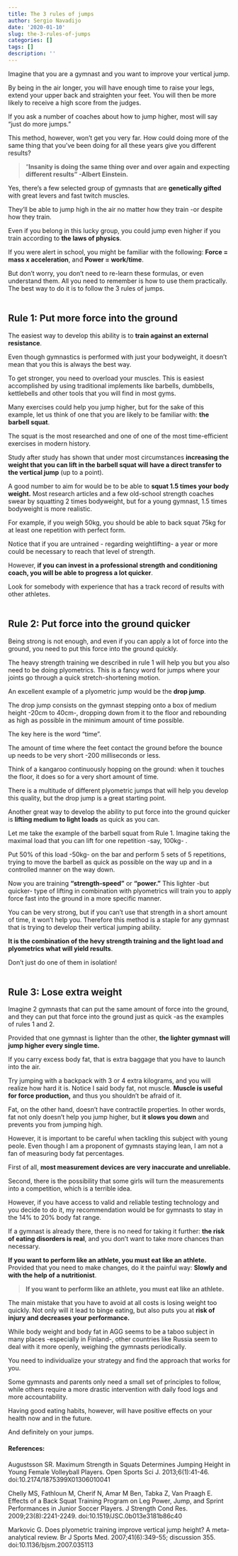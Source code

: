 ```yaml
---
title: The 3 rules of jumps
author: Sergio Navadijo
date: '2020-01-10'
slug: the-3-rules-of-jumps
categories: []
tags: []
description: ''
---
```


Imagine that you are a gymnast and you want to improve your vertical jump.

By being in the air longer, you will have enough time to raise your legs, extend your upper back and straighten your feet. You will then be more likely to receive a high score from the judges.

If you ask a number of coaches about how to jump higher, most will say "just do more jumps." 

This method, however, won't get you very far.  How could doing more of the same thing that you've been doing for all these years give you different results?

>"**Insanity is doing the same thing over and over again and expecting different results"
-Albert Einstein.**

Yes, there's a few selected group of gymnasts that are **genetically gifted** with great levers and fast twitch muscles. 

They'll be able to jump high in the air no matter how they train -or despite how they train. 

Even if you belong in this lucky group, you could jump even higher if you train according to **the laws of physics**. 

If you were alert in school, you might be familiar with the following: **Force = mass x acceleration**, and **Power = work/time**.

But don't worry, you don't need to re-learn these formulas, or even understand them. All you need to remember is how to use them practically. The best way to do it is to follow the 3 rules of jumps.  
<br />

## Rule 1: Put more force into the ground

The easiest way to develop this ability is to **train against an external resistance**. 

Even though gymnastics is performed with just your bodyweight, it doesn't mean that you this is always the best way. 

To get stronger, you need to overload your muscles. This is easiest accomplished by using traditional implements like barbells, dumbbells, kettlebells and other tools that you will find in most gyms. 

Many exercises could help you jump higher, but for the sake of this example, let us think of one that you are likely to be familiar with: **the barbell squat**. 

The squat is the most researched and one of one of the most time-efficient exercises in modern history. 

Study after study has shown that under most circumstances **increasing the weight that you can lift in the barbell squat will have a direct transfer to the vertical jump** (up to a point). 

A good number to aim for would be to be able to **squat 1.5 times your body weight.** Most research articles and a few old-school strength coaches swear by squatting 2 times bodyweight, but for a young gymnast, 1.5 times bodyweight is more realistic.

For example, if you weigh 50kg, you should be able to back squat 75kg for at least one repetition with perfect form. 

Notice that if you are untrained - regarding weightlifting- a year or more could be necessary to reach that level of strength.

However, **if you can invest in a professional strength and conditioning coach, you will be able to progress a lot quicker**. 

Look for somebody with experience that has a track record of results with other athletes.  
<br />  

## Rule 2: Put force into the ground quicker

Being strong is not enough, and even if you can apply a lot of force into the ground, you need to put this force into the ground quickly.

The heavy strength training we described in rule 1 will help you but you also need to be doing plyometrics. This is a fancy word for jumps where your joints go through a quick stretch-shortening motion.  

An excellent example of a plyometric jump would be the **drop jump**. 

The drop jump consists on the gymnast stepping onto a box of medium height -20cm to 40cm-, dropping down from it to the floor and rebounding as high as possible in the minimum amount of time possible. 

The key here is the word "time". 

The amount of time where the feet contact the ground before the bounce up needs to be very short -200 milliseconds or less. 

Think of a kangaroo continuously hopping on the ground: when it touches the floor, it does so for a very short amount of time.

There is a multitude of different plyometric jumps that will help you develop this quality, but the drop jump is a great starting point. 

Another great way to develop the ability to put force into the ground quicker is **lifting medium to light loads** as quick as you can. 

Let me take the example of the barbell squat from Rule 1.  Imagine taking the maximal load that you can lift for one repetition -say, 100kg- . 

Put 50% of this load -50kg- on the bar and perform 5 sets of 5 repetitions, trying to move the barbell as quick as possible on the way up and in a controlled manner on the way down. 

Now you are training **"strength-speed"** or **"power."** This lighter -but quicker- type of lifting in combination with plyometrics will train you to apply force fast into the ground in a more specific manner.

You can be very strong, but if you can't use that strength in a short amount of time, it won't help you. Therefore this method is a staple for any gymnast that is trying to develop their vertical jumping ability. 

**It is the combination of the hevy strength training and the light load and plyometrics what will yield results**. 

Don't just do one of them in isolation!  
<br />
  
## Rule 3: Lose extra weight

Imagine 2 gymnasts that can put the same amount of force into the ground, and they can put that force into the ground just as quick -as the examples of rules 1 and 2.

Provided that one gymnast is lighter than the other, **the lighter gymnast will jump higher every single time.**

If you carry excess body fat, that is extra baggage that you have to launch into the air. 

Try jumping with a backpack with 3 or 4 extra kilograms, and you will realize how hard it is. Notice I said body fat, not muscle. **Muscle is useful for force production,** and thus you shouldn't be afraid of it. 

Fat, on the other hand, doesn't have contractile properties. In other words, fat not only doesn't help you jump higher, but **it slows you down** and prevents you from jumping high.

However, it is important to be careful when tackling this subject with young peole. Even though I am a proponent of gymnasts staying lean, I am not a fan of measuring body fat percentages. 

First of all, **most measurement devices are very inaccurate and unreliable.** 

Second, there is the possibility that some girls will turn the measurements into a competition, which is a terrible idea. 

However, if you have access to valid and reliable testing technology and you decide to do it, my recommendation would be for gymnasts to stay in the 14% to 20% body fat range.

If a gymnast is already there, there is no need for taking it further: **the risk of eating disorders is real**, and you don't want to take more chances than necessary.

**If you want to perform like an athlete, you must eat like an athlete.**
Provided that you need to make changes, do it the painful way: **Slowly and with the help of a nutritionist**.

>**If you want to perform like an athlete, you must eat like an athlete.**

The main mistake that you have to avoid at all costs is losing weight too quickly. Not only will it lead to binge eating, but also puts you at **risk of injury and decreases your performance.** 

While body weight and body fat in AGG seems to be a taboo subject in many places -especially in Finland-, other countries like Russia seem to deal with it more openly, weighing the gymnasts periodically. 

You need to individualize your strategy and find the approach that works for you. 

Some gymnasts and parents only need a small set of principles to follow, while others require a more drastic intervention with daily food logs and more accountability.

Having good eating habits, however, will have positive effects on your health now and in the future.

And definitely on your jumps.

#### References:

Augustsson SR. Maximum Strength in Squats Determines Jumping Height in Young Female Volleyball Players. Open Sports Sci J. 2013;6(1):41-46. doi:10.2174/1875399X01306010041

Chelly MS, Fathloun M, Cherif N, Amar M Ben, Tabka Z, Van Praagh E. Effects of a Back Squat Training Program on Leg Power, Jump, and Sprint Performances in Junior Soccer Players. J Strength Cond Res. 2009;23(8):2241-2249. doi:10.1519/JSC.0b013e3181b86c40

Markovic G. Does plyometric training improve vertical jump height? A meta-analytical review. Br J Sports Med. 2007;41(6):349-55; discussion 355. doi:10.1136/bjsm.2007.035113













